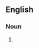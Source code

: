 ==English==

===Noun===
{{en-noun}}

# {{A person that uses a photo camera, computer or other photographic equipment to create art.}}